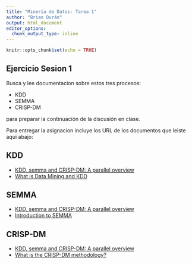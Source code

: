 ```yaml
---
title: "Minería de Datos: Tarea 1"
author: "Brian Durán"
output: html_document
editor_options: 
  chunk_output_type: inline
---
```


```r
knitr::opts_chunk$set(echo = TRUE)
```

## Ejercicio Sesion 1

Busca y lee documentacion sobre estos tres procesos:

- KDD
- SEMMA
- CRISP-DM

para preparar la continuación de la discusión en clase. 

Para entregar la asignacion incluye los URL de los documentos que leiste aqui abajo:

## KDD
- [KDD, semma and CRISP-DM: A parallel overview](https://www.researchgate.net/publication/220969845_KDD_semma_and_CRISP-DM_A_parallel_overview)
- [What is Data Mining and KDD](https://machinelearningmastery.com/what-is-data-mining-and-kdd/)

## SEMMA
- [KDD, semma and CRISP-DM: A parallel overview](https://www.researchgate.net/publication/220969845_KDD_semma_and_CRISP-DM_A_parallel_overview)
- [Introduction to SEMMA](https://documentation.sas.com/?docsetId=emref&docsetTarget=n061bzurmej4j3n1jnj8bbjjm1a2.htm&docsetVersion=14.3&locale=en)

## CRISP-DM
- [KDD, semma and CRISP-DM: A parallel overview](https://www.researchgate.net/publication/220969845_KDD_semma_and_CRISP-DM_A_parallel_overview)
- [What is the CRISP-DM methodology?](https://www.sv-europe.com/crisp-dm-methodology/)
